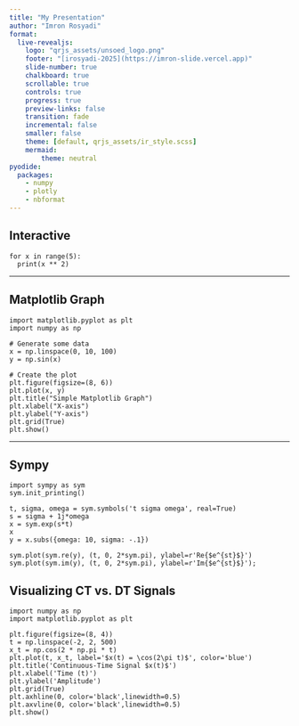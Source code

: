 ```yaml
--- 
title: "My Presentation"
author: "Imron Rosyadi"
format:
  live-revealjs:
    logo: "qrjs_assets/unsoed_logo.png"
    footer: "[irosyadi-2025](https://imron-slide.vercel.app)"
    slide-number: true
    chalkboard: true
    scrollable: true
    controls: true
    progress: true
    preview-links: false
    transition: fade
    incremental: false
    smaller: false
    theme: [default, qrjs_assets/ir_style.scss]
    mermaid:
        theme: neutral
pyodide:
  packages:
    - numpy
    - plotly
    - nbformat
---
```


## Interactive

```pyodide
for x in range(5):
  print(x ** 2)
```

---

## Matplotlib Graph

```pyodide
import matplotlib.pyplot as plt
import numpy as np

# Generate some data
x = np.linspace(0, 10, 100)
y = np.sin(x)

# Create the plot
plt.figure(figsize=(8, 6))
plt.plot(x, y)
plt.title("Simple Matplotlib Graph")
plt.xlabel("X-axis")
plt.ylabel("Y-axis")
plt.grid(True)
plt.show()
```

---

## Sympy

```pyodide
import sympy as sym
sym.init_printing()

t, sigma, omega = sym.symbols('t sigma omega', real=True)
s = sigma + 1j*omega
x = sym.exp(s*t)
x
y = x.subs({omega: 10, sigma: -.1})

sym.plot(sym.re(y), (t, 0, 2*sym.pi), ylabel=r'Re{$e^{st}$}')
sym.plot(sym.im(y), (t, 0, 2*sym.pi), ylabel=r'Im{$e^{st}$}');
```

## Visualizing CT vs. DT Signals

```pyodide
import numpy as np
import matplotlib.pyplot as plt

plt.figure(figsize=(8, 4))
t = np.linspace(-2, 2, 500)
x_t = np.cos(2 * np.pi * t)
plt.plot(t, x_t, label='$x(t) = \cos(2\pi t)$', color='blue')
plt.title('Continuous-Time Signal $x(t)$')
plt.xlabel('Time (t)')
plt.ylabel('Amplitude')
plt.grid(True)
plt.axhline(0, color='black',linewidth=0.5)
plt.axvline(0, color='black',linewidth=0.5)
plt.show()
```